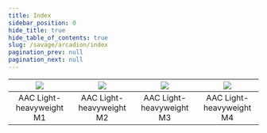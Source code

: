```yaml
---
title: Index
sidebar_position: 0
hide_title: true
hide_table_of_contents: true
slug: /savage/arcadion/index
pagination_prev: null
pagination_next: null
---
```



|<a href="/savage/m1s"><img src={raid1} /></a>|<a href="/savage/m2s"><img src={raid2} /></a>|<a href="/savage/m3s"><img src={raid3} /></a>|<a href="/savage/m4s"><img src={raid4} /></a>|
|------------------|------------------|------------------|------------------|
|<center>AAC Light-heavyweight M1</center>|<center>AAC Light-heavyweight M2</center>|<center>AAC Light-heavyweight M3</center>|<center>AAC Light-heavyweight M4</center>|